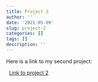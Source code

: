 ```yaml
---
title: Project 2
author: ''
date: '2021-05-09'
slug: project-2
categories: []
tags: []
description: ''
---
```

Here is a link to my second project:

<i class="fa fa-signal"></i> &nbsp; [Link to project 2](/project/project2/)